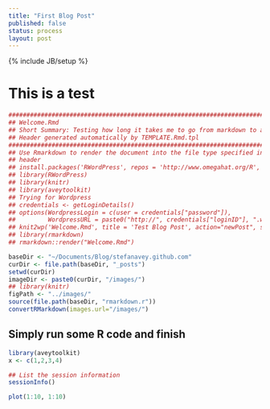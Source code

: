 ```yaml
---
title: "First Blog Post"
published: false
status: process
layout: post
---    
```

{% include JB/setup %}

# This is a test

```r

################################################################################
## Welcome.Rmd
## Short Summary: Testing how long it takes me to go from markdown to a final blog post
## Header generated automatically by TEMPLATE.Rmd.tpl
################################################################################
## Use Rmarkdown to render the document into the file type specified in the
## header
## install.packages('RWordPress', repos = 'http://www.omegahat.org/R', type = 'source')
## library(RWordPress) 
## library(knitr)
## library(aveytoolkit)
## Trying for Wordpress
## credentials <- getLoginDetails()
## options(WordpressLogin = c(user = credentials["password"]),
##         WordpressURL = paste0("http://", credentials["loginID"], ".wordpress.com/xmlrpc.php"))
## knit2wp('Welcome.Rmd', title = 'Test Blog Post', action="newPost", shortcode=TRUE, publish=FALSE)
## library(rmarkdown)
## rmarkdown::render("Welcome.Rmd")

baseDir <- "~/Documents/Blog/stefanavey.github.com"
curDir <- file.path(baseDir, "_posts")
setwd(curDir)
imageDir <- paste0(curDir, "/images/")
## library(knitr)
figPath <- "../images/"
source(file.path(baseDir, "rmarkdown.r"))
convertRMarkdown(images.url="/images/")


```

## Simply run some R code and finish

```r

library(aveytoolkit)
x <- c(1,2,3,4)

## List the session information 
sessionInfo()

plot(1:10, 1:10)

```


